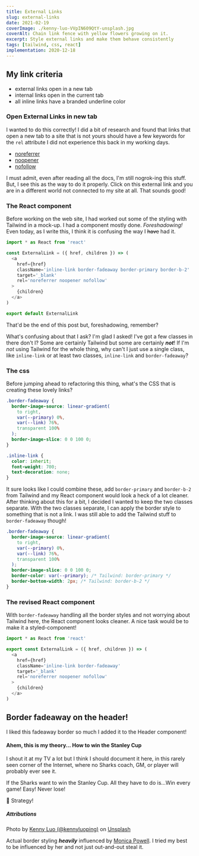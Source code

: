 ```yaml
---
title: External Links
slug: external-links
date: 2021-02-19
coverImage: ./kenny-luo-VVpIN609QtY-unsplash.jpg
coverAlt: Chain link fence with yellow flowers growing on it.
excerpt: Style external links and make them behave consistently
tags: [tailwind, css, react]
implementation: 2020-12-18
---
```


## My link criteria

- external links open in a new tab
- internal links open in the current tab
- all inline links have a branded underline color

### Open External Links in new tab

I wanted to do this correctly! I did a bit of research and found that links that open a new tab to a site that is not yours should have a few keywords for the `rel` attribute I did not experience this back in my working days.

- [noreferrer](https://developer.mozilla.org/en-US/docs/Web/HTML/Link_types/noreferrer)
- [noopener](https://developer.mozilla.org/en-US/docs/Web/HTML/Link_types/noopener)
- [nofollow](https://developer.mozilla.org/en-US/docs/Web/HTML/Attributes/rel#attr-nofollow)

<Warning>
  I must admit, even after reading all the docs, I'm still nogrok-ing this stuff. But, I
  see this as the way to do it properly. Click on this external link and you are in a
  different world not connected to my site at all. That sounds good!
</Warning>

### The React component

Before working on the web site, I had worked out some of the styling with Tailwind in a mock-up. I had a component mostly done. _Foreshadowing!_ Even today, as I write this, I think it is confusing the way I ~~have~~ had it.

```js:title=ExternalLink.js
import * as React from 'react'

const ExternalLink = ({ href, children }) => (
  <a
    href={href}
    className='inline-link border-fadeaway border-primary border-b-2'
    target='_blank'
    rel='noreferrer noopener nofollow'
  >
    {children}
  </a>
)

export default ExternalLink
```

<Info>That'd be the end of this post but, foreshadowing, remember?</Info>

What's confusing about that I ask? I'm glad I asked! I've got a few classes in there don't I? Some are certainly Tailwind but some are certainly **_not_**! If I'm _not_ using Tailwind for the whole thing, why can't I just use a single class, like `inline-link` or at least two classes, `inline-link` and `border-fadeaway`?

### The css

Before jumping ahead to refactoring this thing, what's the CSS that is creating these lovely links?

```css
.border-fadeaway {
  border-image-source: linear-gradient(
    to right,
    var(--primary) 0%,
    var(--link) 76%,
    transparent 100%
  );
  border-image-slice: 0 0 100 0;
}

.inline-link {
  color: inherit;
  font-weight: 700;
  text-decoration: none;
}
```

It sure looks like I could combine these, add `border-primary` and `border-b-2` from Tailwind and my React component would look a heck of a lot cleaner. After thinking about this for a bit, I decided I wanted to keep the two classes separate. With the two classes separate, I can apply the border style to something that is not a link. I was still able to add the Tailwind stuff to `border-fadeaway` though!

```css {4,5}
.border-fadeaway {
  border-image-source: linear-gradient(
    to right,
    var(--primary) 0%,
    var(--link) 76%,
    transparent 100%
  );
  border-image-slice: 0 0 100 0;
  border-color: var(--primary); /* Tailwind: border-primary */
  border-bottom-width: 2px; /* Tailwind: border-b-2 */
}
```

### The revised React component

With `border-fadeaway` handling all the border styles and not worrying about Tailwind here, the React component looks cleaner. A nice task would be to make it a styled-component!

```js
import * as React from 'react'

export const ExternalLink = ({ href, children }) => (
  <a
    href={href}
    className='inline-link border-fadeaway'
    target='_blank'
    rel='noreferrer noopener nofollow'
  >
    {children}
  </a>
)
```

## Border fadeaway on the header!

I liked this fadeaway border so much I added it to the Header component!

<Primary>

#### Ahem, this is my theory... How to win the Stanley Cup

I shout it at my TV a lot but I think I should document it here, in this rarely seen corner of the Internet, where no Sharks coach, GM, or player will probably ever see it.

If the Sharks want to win the Stanley Cup. All they have to do is...Win every game! Easy! Never lose!

🏒 Strategy!

</Primary>

##### Attributions

Photo by [Kenny Luo (@kennyluoping)](https://unsplash.com/@prowhiz?utm_source=unsplash&utm_medium=referral&utm_content=creditCopyText)
on [Unsplash](https://unsplash.com/s/photos/link?utm_source=unsplash&utm_medium=referral&utm_content=creditCopyText)

Actual border styling **_heavily_** influenced by [Monica Powell](https://www.aboutmonica.com/). I tried my best to be influenced by her and not just out-and-out steal it.
